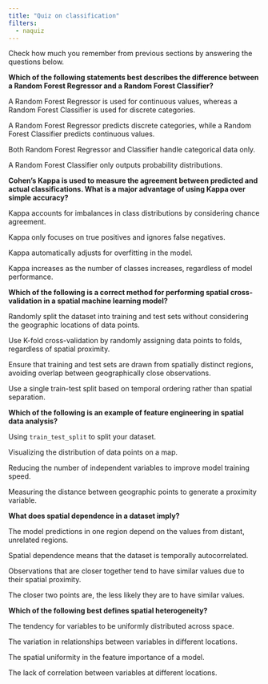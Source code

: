 ```yaml
---
title: "Quiz on classification"
filters:
  - naquiz
---
```


Check how much you remember from previous sections by answering the questions below.

:::::{.question}
**Which of the following statements best describes the difference between a Random Forest Regressor and a Random Forest Classifier?**

::::{.choices}

:::{.choice .correct-choice}
A Random Forest Regressor is used for continuous values, whereas a Random Forest Classifier is used for discrete categories.
:::

:::{.choice}
A Random Forest Regressor predicts discrete categories, while a Random Forest Classifier predicts continuous values.
:::

:::{.choice}
Both Random Forest Regressor and Classifier handle categorical data only.
:::

:::{.choice}
A Random Forest Classifier only outputs probability distributions.
:::

::::
:::::

:::::{.question}
**Cohen’s Kappa is used to measure the agreement between predicted and actual classifications. What is a major advantage of using Kappa over simple accuracy?**

::::{.choices}

:::{.choice .correct-choice}
Kappa accounts for imbalances in class distributions by considering chance agreement.
:::

:::{.choice}
Kappa only focuses on true positives and ignores false negatives.
:::

:::{.choice}
Kappa automatically adjusts for overfitting in the model.
:::

:::{.choice}
Kappa increases as the number of classes increases, regardless of model performance.
:::

::::
:::::


:::::{.question}
**Which of the following is a correct method for performing spatial cross-validation in a spatial machine learning model?**

::::{.choices}

:::{.choice}
Randomly split the dataset into training and test sets without considering the geographic locations of data points.
:::

:::{.choice}
Use K-fold cross-validation by randomly assigning data points to folds, regardless of spatial proximity.
:::

:::{.choice .correct-choice}
Ensure that training and test sets are drawn from spatially distinct regions, avoiding overlap between geographically close observations.
:::

:::{.choice}
Use a single train-test split based on temporal ordering rather than spatial separation.
:::

::::
:::::

:::::{.question}
**Which of the following is an example of feature engineering in spatial data analysis?**

::::{.choices}

:::{.choice}
Using `train_test_split` to split your dataset.
:::

:::{.choice}
Visualizing the distribution of data points on a map.
:::

:::{.choice}
Reducing the number of independent variables to improve model training speed.
:::

:::{.choice .correct-choice}
Measuring the distance between geographic points to generate a proximity variable.
:::

::::
:::::


:::::{.question}
**What does spatial dependence in a dataset imply?**

::::{.choices}

:::{.choice}
The model predictions in one region depend on the values from distant, unrelated regions.
:::

:::{.choice}
Spatial dependence means that the dataset is temporally autocorrelated.
:::

:::{.choice .correct-choice}
Observations that are closer together tend to have similar values due to their spatial proximity.
:::

:::{.choice}
The closer two points are, the less likely they are to have similar values.
:::

::::
:::::

:::::{.question}
**Which of the following best defines spatial heterogeneity?**

::::{.choices}

:::{.choice}
The tendency for variables to be uniformly distributed across space.
:::

:::{.choice .correct-choice}
The variation in relationships between variables in different locations.
:::

:::{.choice}
The spatial uniformity in the feature importance of a model.
:::

:::{.choice}
The lack of correlation between variables at different locations.
:::

::::
:::::


